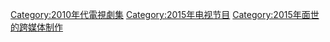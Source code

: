 {{cat year nav
| year = 2015
| cat = 電視劇集
| sortkey = 電視劇集
| article = 電視劇
| in = 
}}

{{CategoryTOC}}
[[Category:2010年代電視劇集|Category:2010年代電視劇集]]
[[Category:2015年电视节目|Category:2015年电视节目]]
[[Category:2015年面世的跨媒体制作|Category:2015年面世的跨媒体制作]]
